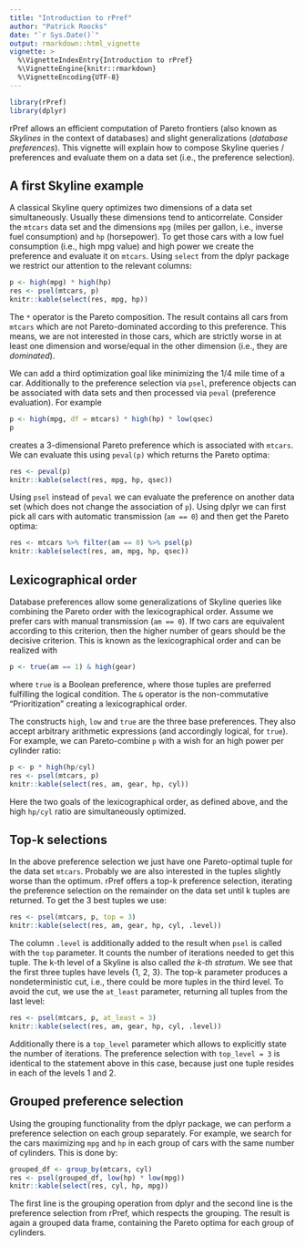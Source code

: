 ---
title: "Introduction to rPref"
author: "Patrick Roocks"
date: "`r Sys.Date()`"
output: rmarkdown::html_vignette
vignette: >
  %\VignetteIndexEntry{Introduction to rPref}
  %\VignetteEngine{knitr::rmarkdown}
  %\VignetteEncoding{UTF-8}
---

```{r, echo = FALSE, message = FALSE}
library(rPref)
library(dplyr)
```


rPref allows an efficient computation of Pareto frontiers (also known as *Skylines* in the context of databases) and slight generalizations (*database preferences*). This vignette will explain how to compose Skyline queries / preferences and evaluate them on a data set (i.e., the preference selection).

## A first Skyline example

A classical Skyline query optimizes two dimensions of a data set simultaneously. Usually these dimensions tend to anticorrelate. Consider the `mtcars` data set and the dimensions `mpg` (miles per gallon, i.e., inverse fuel consumption) and `hp` (horsepower). To get those cars with a low fuel consumption (i.e., high mpg value) and high power we create the preference and evaluate it on `mtcars`. Using `select` from the dplyr package we restrict our attention to the relevant columns:

```{r, results='asis'}
p <- high(mpg) * high(hp)
res <- psel(mtcars, p)
knitr::kable(select(res, mpg, hp))
```

The `*` operator is the Pareto composition. The result contains all cars from `mtcars` which are not Pareto-dominated according to this preference. This means, we are not interested in those cars, which are strictly worse in at least one dimension and worse/equal in the other dimension (i.e., they are *dominated*).

We can add a third optimization goal like minimizing the 1/4 mile time of a car. Additionally to the preference selection via `psel`, preference objects can be associated with data sets and then processed via `peval` (preference evaluation). For example

```{r, collapse = TRUE}
p <- high(mpg, df = mtcars) * high(hp) * low(qsec)
p
```
creates a 3-dimensional Pareto preference which is associated with `mtcars`. We can evaluate this using `peval(p)` which returns the Pareto optima:

```{r, results='asis'}
res <- peval(p)
knitr::kable(select(res, mpg, hp, qsec))
```

Using `psel` instead of `peval` we can evaluate the preference on another data set (which does not change the association of `p`). Using dplyr we can first pick all cars with automatic transmission (`am == 0`) and then get the Pareto optima:

```{r, results='asis'}
res <- mtcars %>% filter(am == 0) %>% psel(p)
knitr::kable(select(res, am, mpg, hp, qsec))
```

## Lexicographical order

Database preferences allow some generalizations of Skyline queries like combining the Pareto order with the lexicographical order. Assume we prefer cars with manual transmission (`am == 0`). If two cars are equivalent according to this criterion, then the higher number of gears should be the decisive criterion. This is known as the lexicographical order and can be realized with

```{r}
p <- true(am == 1) & high(gear)
```

where `true` is a Boolean preference, where those tuples are preferred fulfilling the logical condition. The `&` operator is the non-commutative "Prioritization" creating a lexicographical order.

The constructs `high`, `low` and `true` are the three base preferences. They also accept arbitrary arithmetic expressions (and accordingly logical, for `true`). For example, we can Pareto-combine `p` with a wish for an high power per cylinder ratio:

```{r, results='asis'}
p <- p * high(hp/cyl)
res <- psel(mtcars, p)
knitr::kable(select(res, am, gear, hp, cyl))
```

Here the two goals of the lexicographical order, as defined above, and the high `hp/cyl` ratio are simultaneously optimized.

## Top-k selections

In the above preference selection we just have one Pareto-optimal tuple for the data set `mtcars`. Probably we are also interested in the tuples slightly worse than the optimum. rPref offers a top-k preference selection, iterating the preference selection on the remainder on the data set until k tuples are returned. To get the 3 best tuples we use:

```{r, results='asis'}
res <- psel(mtcars, p, top = 3)
knitr::kable(select(res, am, gear, hp, cyl, .level))
```

The column `.level` is additionally added to the result when `psel` is called with the `top` parameter. It counts the number of iterations needed to get this tuple. The k-th level of a Skyline is also called *the k-th stratum*. We see that the first three tuples have levels {1, 2, 3}. The top-k parameter produces a nondeterministic cut, i.e., there could be more tuples in the third level. To avoid the cut, we use the `at_least` parameter, returning all tuples from the last level:

```{r, results='asis'}
res <- psel(mtcars, p, at_least = 3)
knitr::kable(select(res, am, gear, hp, cyl, .level))
```

Additionally there is a `top_level` parameter which allows to explicitly state the number of iterations. The preference selection with `top_level = 3` is identical to the statement above in this case, because just one tuple resides in each of the levels 1 and 2.


## Grouped preference selection

Using the grouping functionality from the dplyr package, we can perform a preference selection on each group separately. For example, we search for the cars maximizing `mpg` and `hp` in each group of cars with the same number of cylinders. This is done by:

```{r, results='asis'}
grouped_df <- group_by(mtcars, cyl)
res <- psel(grouped_df, low(hp) * low(mpg))
knitr::kable(select(res, cyl, hp, mpg))
```

The first line is the grouping operation from dplyr and the second line is the preference selection from rPref, which respects the grouping. The result is again a grouped data frame, containing the Pareto optima for each group of cylinders.

